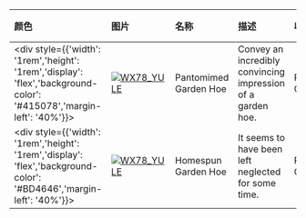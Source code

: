 | 颜色                                                                                                                        | 图片                                                                                                                                                                 | 名称                    | 描述                                                              | 收集             | 品质    | 交易 |
| :-------------------------------------------------------------------------------------------------------------------------- | :------------------------------------------------------------------------------------------------------------------------------------------------------------------- | :---------------------- | :---------------------------------------------------------------- | :--------------- | :------ | :--- |
| <div style={{'width': '1rem','height': '1rem','display': 'flex','background-color': '#415078','margin-left': '40%'}}></div> | [![WX78_YULE](https://items.kleientertainment.com/images/DST/FARM_HOE_INVISIBLE/small)](https://items.kleientertainment.com/images/DST/FARM_HOE_INVISIBLE/small)                                                       | Pantomimed Garden Hoe                     | Convey an incredibly convincing impression of a garden hoe.                                                                                                                                                                                                                                                                                | Pantomime Collection            | Classy                   | 否   |
| <div style={{'width': '1rem','height': '1rem','display': 'flex','background-color': '#BD4646','margin-left': '40%'}}></div> | [![WX78_YULE](https://items.kleientertainment.com/images/DST/FARM_HOE_RUSTIC/small)](https://items.kleientertainment.com/images/DST/FARM_HOE_RUSTIC/small)                                                             | Homespun Garden Hoe                       | It seems to have been left neglected for some time.                                                                                                                                                                                                                                                                                        | Farmhand Collection             | Elegant                  | 否   |
